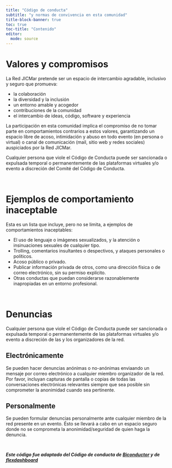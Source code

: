 ---
title: "Código de conducta"
subtitle: "y normas de convivencia en esta comunidad"
title-block-banner: true
toc: true
toc-title: "Contenido"
editor: 
  mode: source
---

# Valores y compromisos

La Red JICMar pretende ser un espacio de intercambio [agradable]{.bold-dark-gray}, [inclusivo]{.bold-dark-gray} y [seguro]{.bold-dark-gray} que promueva:

* la colaboración
* la diversidad y la inclusión
* un entorno amable y acogedor
* contribuciones de la comunidad
* el intercambio de ideas, código, software y experiencia

La participación en esta comunidad implica el [compromiso de no tomar parte en comportamientos contrarios a estos valores]{.bold-dark-gray}, garantizando un espacio libre de acoso, intimidación y abuso en todo evento (en persona o virtual) o canal de comunicación (mail, sitio web y redes sociales) auspiciados por la Red JICMar.

Cualquier persona que viole el Código de Conducta puede ser sancionada o expulsada temporal o permanentemente de las plataformas virtuales y/o evento a discreción del Comité del Código de Conducta.

<br>

# Ejemplos de comportamiento inaceptable

Esta es un lista que incluye, pero no se limita, a ejemplos de comportamientos inaceptables:

* El uso de lenguaje o imágenes sexualizados, y la atención o insinuaciones sexuales de cualquier tipo.
* Trolling, comentarios insultantes o despectivos, y ataques personales o políticos.
* Acoso público o privado.
* Publicar información privada de otros, como una dirección física o de correo electrónico, sin su permiso explícito.
* Otras conductas que puedan considerarse razonablemente inapropiadas en un entorno profesional.

<br>

# Denuncias

Cualquier persona que viole el Código de Conducta puede ser sancionada o expulsada temporal o permanentemente de las plataformas virtuales y/o evento a discreción de las y los organizadores de la red.

## Electrónicamente

Se pueden hacer denuncias anónimas o no-anónimas enviaando un mensaje por correo electrónico a cualquier miembro organizador de la red. Por favor, incluyan capturas de pantalla o copias de todas las conversaciones electrónicas relevantes siempre que sea posible sin comprometer la anonimidad cuando sea pertinente.

## Personalmente

Se pueden formular denuncias personalmente ante cualquier miembro de la red presente en un evento. Ésto se llevará a cabo en un espacio seguro donde no se comprometa la anonimidad/seguridad de quien haga la denuncia.

<br>


***Este código fue adaptado del Código de conducta de [Biconductor](https://www.bioconductor.org/about/code-of-conduct/) y de [flexdashboard](https://pkgs.rstudio.com/flexdashboard/CODE_OF_CONDUCT.html)***

